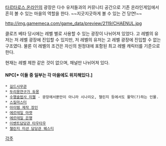 [[타르타로스 온라인]]의 광장은 다수 유저들과의 커뮤니티 공간으로 기존 온라인게임에서 흔히 볼 수 있는 마을의 역할을 한다. ~~지긋지긋하게 볼 수 있는 건 당연!~~

http://img.gamemeca.com/game_data/preview/2119/CHAENUL.jpg

클로즈 베타 당시에는 레벨 별로 사용할 수 있는 광장이 나뉘어져 있었다. 고 레벨의 유저는 저 레벨 광장에 진입할 수 있지만, 저 레벨의 유저는 고 레벨 광장에 진입할 수 없는 구조였다. 물론 이 레벨의 조건은 자신의 원정대에 포함된 최고 레벨 캐릭터를 기준으로 한다.

현재는 레벨 제한 같은 것이 없으며, 채널만 나뉘어져 있다.

==== NPC[* 이들 중 일부는 각 마을에도 위치해있다.] ====
 * [[길드사무관]]
 * [[두리몽연구가 듀몽]]
 * [[수행술법사 미첼]] - 광장에서뿐만이 아니라 시나리오, 챌린지 등에서도 활약(?)하는 인물.
 * [[스킬마스터]]
 * [[아이템 제작 장인]]
 * [[에르테일 마켓]]
 * [[에르테일 은행]]
 * [[이벤트담당관 타우타우]]
 * [[챌린지 미션 담당관 웨스티]]

[[각주]]
